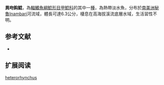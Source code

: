 {{Speciesbox
| name = 異吻鈎鯰
| image = 
| image_width = 250px
| image_caption = 
| status = NE
| status_system = IUCN3.1
| genus = Ancistrus
| species = heterorhynchus
| authority = {{le|查爾斯·塔特·里根|Charles Tate Regan|Regan}}, 1912
| synonyms = *''Xenocara heterorhynchus '',Regan, 1912 
}}

'''異吻鈎鯰'''，為[[輻鰭魚綱|輻鰭魚綱]][[鯰形目|鯰形目]][[甲鯰科|甲鯰科]]的其中一[[種|種]]，為熱帶淡水魚，分布於[[南美洲|南美洲]][[秘魯|秘魯]]Inambari河流域，體長可達6.3公分，棲息在高海拔溪流底層水域，生活習性不明。

==参考文献==
*{{FishBase_species|genus=Ancistrus|species=heterorhynchus|year=2014|month=11}}

== 扩展阅读 ==
{{refbegin}}
{{wikispecies-inline|Ancistrus heterorhynchus|異吻鈎鯰}}
{{refend}}
{{Taxonbar|from=Q5678836}}

[[Category:鈎鯰屬|heterorhynchus]]